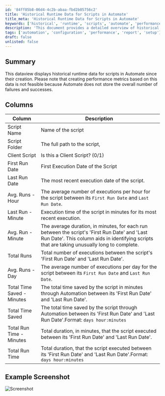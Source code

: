 ```yaml
---
id: '84ff85b8-06d4-4c2b-abaa-fbd2b05756c2'
title: 'Historical Runtime Data for Scripts in Automate'
title_meta: 'Historical Runtime Data for Scripts in Automate'
keywords: ['historical', 'runtime', 'scripts', 'automate', 'performance']
description: 'This document provides a detailed overview of historical runtime data for scripts in ConnectWise Automate since their creation. It includes descriptions of various metrics that can be tracked, such as execution dates, average run times, and total time saved, while noting the limitations in creating performance metrics due to the lack of stored failure and success counts.'
tags: ['automation', 'configuration', 'performance', 'report', 'setup']
draft: false
unlisted: false
---
```

## Summary

This dataview displays historical runtime data for scripts in Automate since their creation. Please note that creating performance metrics based on this data is not feasible because Automate does not store the overall number of failures and successes.

## Columns

| Column                        | Description                                                                                                       |
|-------------------------------|-------------------------------------------------------------------------------------------------------------------|
| Script Name                   | Name of the script                                                                                               |
| Script Folder                 | The full path to the script,                                                                                    |
| Client Script                 | Is this a Client Script? (0/1)                                                                                  |
| First Run Date                | First Execution Date of the Script                                                                                |
| Last Run Date                 | The most recent execution date of the script.                                                                    |
| Avg. Runs - Hour              | The average number of executions per hour for the script between its `First Run Date` and `Last Run Date`.      |
| Last Run - Minute             | Execution time of the script in minutes for its most recent execution.                                          |
| Avg. Run - Minute             | The average duration, in minutes, for each run between the script's 'First Run Date' and 'Last Run Date'. This column aids in identifying scripts that are taking unusually long to complete. |
| Total Runs                    | Total number of executions between the script's 'First Run Date' and 'Last Run Date'.                          |
| Avg. Runs - Day               | The average number of executions per day for the script between its `First Run Date` and `Last Run Date`.       |
| Total Time Saved - Minutes     | The total time saved by the script in minutes through Automation between its 'First Run Date' and 'Last Run Date'. |
| Total Time Saved              | The total time saved by the script through Automation between its 'First Run Date' and 'Last Run Date'.Format: `days hour:minutes` |
| Total Run Time - Minutes      | Total duration, in minutes, that the script executed between its 'First Run Date' and 'Last Run Date'.          |
| Total Run Time                | Total duration, that the script executed between its 'First Run Date' and 'Last Run Date'.Format: `days hour:minutes` |

## Example Screenshot

![Screenshot](../../../static/img/Script-Run-Time-Historical-Audit/image_1.png)












